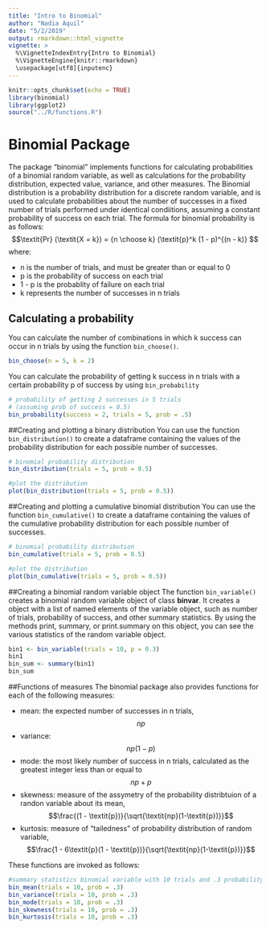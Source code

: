 ```yaml
---
title: "Intro to Binomial"
author: "Nadia Aquil"
date: "5/2/2019"
output: rmarkdown::html_vignette
vignette: >
  %\VignetteIndexEntry{Intro to Binomial}
  %\VignetteEngine{knitr::rmarkdown}
  \usepackage[utf8]{inputenc}
---
```


```r
knitr::opts_chunk$set(echo = TRUE)
library(binomial)
library(ggplot2)
source("../R/functions.R")
```

# Binomial Package
The package "binomial" implements functions for calculating probabilities of a binomial random variable, as well as calculations for the probability distribution, expected value, variance, and other measures. The Binomial distribution is a probability distribution for a discrete random variable, and is used to calculate probabilities about the number of successes in a fixed number of trials performed under identical condiitions, assuming a constant probability of success on each trial. The formula for binomial probability is as follows:
$$\textit{Pr} (\textit{X = k}) =  {n \choose k} (\textit{p}^k (1 - p)^{(n - k)} $$ 
where: 

* n is the number of trials, and must be greater than or equal to 0
* p is the probability of success on each trial
* 1 - p is the probablity of failure on each trial
* k represents the number of successes in n trials


## Calculating a probability
You can calculate the number of combinations in which k success can occur in n trials by using the function `bin_choose()`.
```r
bin_choose(n = 5, k = 2)
```
You can calculate the probability of getting k success in n trials with a certain probability p of success by using `bin_probability`
```r
# probability of getting 2 successes in 5 trials
# (assuming prob of success = 0.5)
bin_probability(success = 2, trials = 5, prob = .5)
```

##Creating and plotting a binary distribution
You can use the function `bin_distribution()` to create a dataframe containing the values of the probability distribution for each possible number of successes. 
```r
# binomial probability distribution
bin_distribution(trials = 5, prob = 0.5)

#plot the distribution
plot(bin_distribution(trials = 5, prob = 0.5))
```

##Creating and plotting a cumulative binomial distribution
You can use the function `bin_cumulative()` to create a dataframe containing the values of the cumulative probability distribution for each possible number of
successes. 
```r
# binomial probability distribution
bin_cumulative(trials = 5, prob = 0.5)

#plot the distribution
plot(bin_cumulative(trials = 5, prob = 0.5))
```

##Creating a binomial random variable object
The function `bin_variable()` creates a binomial random variable object of class **binvar**. It creates a object with a list of named elements of the variable object, such as number of trials, probability of success, and other summary statistics. By using the methods print, summary, or print.summary on this object, you can see the various statistics of the random variable object. 
```r
bin1 <- bin_variable(trials = 10, p = 0.3)
bin1
bin_sum <- summary(bin1)
bin_sum
```

##Functions of measures
The binomial package also provides functions for each of the following measures: 

* mean: the expected number of successes in n trials, $$\textit{np}$$ 
* variance: $$\textit{np}(1 - \textit{p})$$ 
* mode: the most likely number of success in n trials, calculated as the greatest integer less than or equal to $$\textit{np} + \textit{p}$$
* skewness: measure of the assymetry of the probability distribtuion of a randon variable about its mean, $$\frac{(1 - \textit{p})}{\sqrt{\textit{np}(1-\textit{p})}}$$ 
* kurtosis: measure of "tailedness" of probability distribution of random variable, $$\frac{1 - 6\textit{p}(1 - \textit{p})}{\sqrt{\textit{np}(1-\textit{p})}}$$ 

These functions are invoked as follows:

```r
#summary statistics binomial variable with 10 trials and .3 probability of success per trial
bin_mean(trials = 10, prob = .3)
bin_variance(trials = 10, prob = .3)
bin_mode(trials = 10, prob = .3)
bin_skewness(trials = 10, prob = .3)
bin_kurtosis(trials = 10, prob = .3)
```
